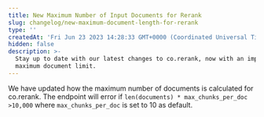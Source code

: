 ```yaml
---
title: New Maximum Number of Input Documents for Rerank
slug: changelog/new-maximum-document-length-for-rerank
type: ''
createdAt: 'Fri Jun 23 2023 14:28:33 GMT+0000 (Coordinated Universal Time)'
hidden: false
description: >-
  Stay up to date with our latest changes to co.rerank, now with an improved
  maximum document limit.
---
```

We have updated how the maximum number of documents is calculated for co.rerank. The endpoint will error if `len(documents) * max_chunks_per_doc >10,000` where `max_chunks_per_doc` is set to 10 as default.
